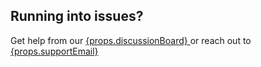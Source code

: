 <div
  style={{
    padding: '20px',
    backgroundColor: 'var(--ifm-color-primary)',
    color: 'white',
  }}
>
  <h2>Running into issues?</h2>
   <span>Get help from our </span>
  <a
    href='https://github.com/fluree/db/discussions'
    target='_blank'
    style={{ 
        color: 'white',
        textDecoration: 'underline'
    }}
  >
    {props.discussionBoard}
  </a>
  <span> or reach out to </span>
  <a 
    href='mailto:support@flur.ee' 
    target='_blank' 
    style={{ 
        color: 'white',
        textDecoration: 'underline'
     }}>
    {props.supportEmail}
  </a>
</div>
